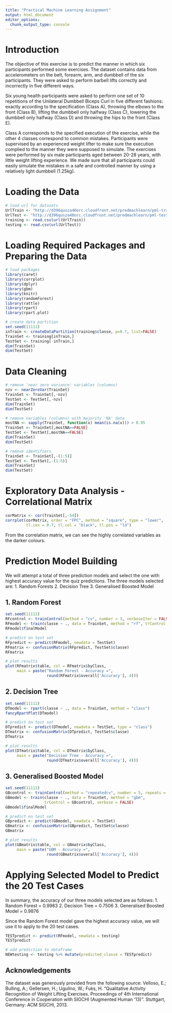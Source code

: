 ---
title: "Practical Machine Learning Assignment"
output: html_document
editor_options: 
  chunk_output_type: console
---

# Introduction
The objective of this exercise is to predict the manner in which six participants
performed some exercises. The dataset contains data from accelerometers on the
belt, forearm, arm, and dumbbell of the six participants. They were asked to perform 
barbell lifts correctly and incorrectly in five different ways.

Six young health participants were asked to perform one set of 10 repetitions of the Unilateral Dumbbell Biceps Curl in five different fashions: exactly according to the specification (Class A), throwing the elbows to the front (Class B), lifting the dumbbell only halfway (Class C), lowering the dumbbell only halfway (Class D) and throwing the hips to the front (Class E).

Class A corresponds to the specified execution of the exercise, while the other 4 classes correspond to common mistakes. Participants were supervised by an experienced weight lifter to make sure the execution complied to the manner they were supposed to simulate. The exercises were performed by six male participants aged between 20-28 years, with little weight lifting experience. We made sure that all participants could easily simulate the mistakes in a safe and controlled manner by using a relatively light dumbbell (1.25kg).

# Loading the Data
```{r data,echo=TRUE}
# load url for datasets
UrlTrain <- "http://d396qusza40orc.cloudfront.net/predmachlearn/pml-training.csv"
UrlTest <- "http://d396qusza40orc.cloudfront.net/predmachlearn/pml-testing.csv"
training <- read.csv(url(UrlTrain))
testing <- read.csv(url(UrlTest))
```

# Loading Required Packages and Preparing the Data
```{r setup,echo=TRUE}
# load packages
library(caret)
library(corrplot)
library(dplyr)
library(gbm)
library(knitr)
library(randomForest)
library(rattle)
library(rpart)
library(rpart.plot)

# create data partition
set.seed(11111)
inTrain <- createDataPartition(training$classe, p=0.7, list=FALSE)
TrainSet <- training[inTrain,]
TestSet <- training[-inTrain,]
dim(TrainSet)
dim(TestSet)
```

# Data Cleaning
```{r clean,echo=TRUE}
# remove 'near zero variance' variables (columns)
nzv <- nearZeroVar(TrainSet)
TrainSet <- TrainSet[,-nzv]
TestSet <- TestSet[,-nzv]
dim(TrainSet)
dim(TestSet)

# remove variables (columns) with majority 'NA' data
mostNA <- sapply(TrainSet, function(x) mean(is.na(x))) > 0.95
TrainSet <- TrainSet[,mostNA==FALSE]
TestSet <- TestSet[,mostNA==FALSE]
dim(TrainSet)
dim(TestSet)

# remove identifiers
TrainSet <- TrainSet[,-(1:5)]
TestSet <- TestSet[,-(1:5)]
dim(TrainSet)
dim(TestSet)
```

# Exploratory Data Analysis - Correlational Matrix
```{r corr,echo=TRUE}
corMatrix <- cor(TrainSet[,-54])
corrplot(corMatrix, order = "FPC", method = "square", type = "lower", 
         tl.cex = 0.7, tl.col = "black", tl.pos = "ld")
```
From the correlation matrix, we can see the highly correlated variables as the
darker colours.

# Prediction Model Building
We will attempt a total of three prediction models and select the one with highest
accuracy value for the quiz predictions. The three models selected are:
1. Random Forests
2. Decision Tree
3. Generalised Boosted Model

## 1. Random Forest
```{r rf,echo=TRUE}
set.seed(11111)
RFcontrol <- trainControl(method = "cv", number = 3, verboseIter = FALSE)
RFmodel <- train(classe ~ ., data = TrainSet, method = "rf", trControl = RFcontrol)
RFmodel$finalModel

# predict on test set
RFpredict <- predict(RFmodel, newdata = TestSet)
RFmatrix <- confusionMatrix(RFpredict, TestSet$classe)
RFmatrix

# plot results
plot(RFmatrix$table, col = RFmatrix$byClass, 
     main = paste("Random Forest - Accuracy =",                                     
                  round(RFmatrix$overall['Accuracy'], 4)))
```

## 2. Decision Tree
```{r tree,echo=TRUE}
set.seed(11111)
DTmodel <- rpart(classe ~ ., data = TrainSet, method = "class")
fancyRpartPlot(DTmodel)

# predict on test set
DTpredict <- predict(DTmodel, newdata = TestSet, type = "class")
DTmatrix <- confusionMatrix(DTpredict, TestSet$classe)
DTmatrix

# plot results
plot(DTmatrix$table, col = DTmatrix$byClass, 
     main = paste("Decision Tree - Accuracy =",                                     
                  round(DTmatrix$overall['Accuracy'], 4)))
```

## 3. Generalised Boosted Model
```{r gbm,echo=TRUE}
set.seed(11111)
GBcontrol <- trainControl(method = "repeatedcv", number = 5, repeats = 1)
GBmodel <- train(classe ~ ., data = TrainSet, method = "gbm", 
                 trControl = GBcontrol, verbose = FALSE)
GBmodel$finalModel

# predict on test set
GBpredict <- predict(GBmodel, newdata = TestSet)
GBmatrix <- confusionMatrix(GBpredict, TestSet$classe)
GBmatrix

# plot results
plot(GBmatrix$table, col = GBmatrix$byClass, 
     main = paste("GBM - Accuracy =",                                     
                  round(GBmatrix$overall['Accuracy'], 4)))
```

# Applying Selected Model to Predict the 20 Test Cases
In summary, the accuracy of our three models selected are as follows:
1. Random Forest = 0.9983
2. Decision Tree = 0.7506
3. Generalised Boosted Model = 0.9876

Since the Random Forest model gave the highest accuracy value, we will use it
to apply to the 20 test cases.
```{r test,echo=TRUE}
TESTpredict <- predict(RFmodel, newdata = testing)
TESTpredict

# add prediction to dataframe
NEWtesting <- testing %>% mutate(predicted_classe = TESTpredict)
```

## Acknowledgements
The dataset was generously provided from the following source:
Velloso, E.; Bulling, A.; Gellersen, H.; Ugulino, W.; Fuks, H. “Qualitative Activity Recognition of Weight Lifting Exercises. Proceedings of 4th International Conference in Cooperation with SIGCHI (Augmented Human ’13)”. Stuttgart, Germany: ACM SIGCHI, 2013.